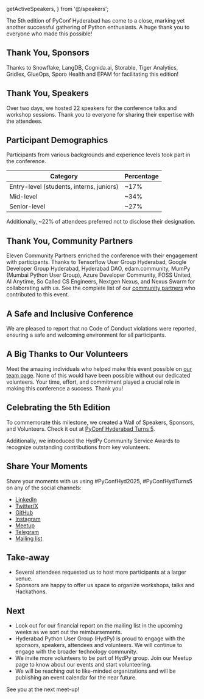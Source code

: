   getActiveSpeakers,
} from '@/speakers';

The 5th edition of PyConf Hyderabad has come to a close, marking yet another successful gathering of Python enthusiasts. A huge thank you to everyone who made this possible!

## Thank You, Sponsors
Thanks to Snowflake, LangDB, Cognida.ai, Storable, Tiger Analytics, Gridlex, GlueOps, Sporo Health and EPAM for facilitating this edition!
<SponsorPhotoFrame images={getSponsors()} />

## Thank You, Speakers
Over two days, we hosted 22 speakers for the conference talks and workshop sessions. Thank you to everyone for sharing their expertise with the attendees.
<PeoplePhotoFrame images={getActiveSpeakers()} />

## Participant Demographics
Participants from various backgrounds and experience levels took part in the conference.
<table>
  <thead>
    <tr>
      <th>Category</th>
      <th>Percentage</th>
    </tr>
  </thead>
  <tbody>
    <tr>
      <td>Entry-level (students, interns, juniors)</td>
      <td>~17%</td>
    </tr>
    <tr>
      <td>Mid-level</td>
      <td>~34%</td>
    </tr>
    <tr>
      <td>Senior-level</td>
      <td>~27%</td>
    </tr>
  </tbody>
</table>

Additionally, ~22% of attendees preferred not to disclose their designation.

## Thank You, Community Partners
Eleven Community Partners enriched the conference with their engagement with participants. Thanks to Tensorflow User Group Hyderabad, Google Developer Group Hyderabad, Hyderabad DAO, edam.community, MumPy (Mumbai Python User Group), Azure Developer Community, FOSS United, AI Anytime, So Called CS Engineers, Nextgen Nexus, and Nexus Swarm for collaborating with us.
See the complete list of our [community partners](/#community-partners) who contributed to this event.

## A Safe and Inclusive Conference
We are pleased to report that no Code of Conduct violations were reported, ensuring a safe and welcoming environment for all participants.

## A Big Thanks to Our Volunteers
Meet the amazing individuals who helped make this event possible on [our team page](/our-team).
None of this would have been possible without our dedicated volunteers. Your time, effort, and commitment played a crucial role in making this conference a success. Thank you!
<PeoplePhotoFrame images={VOLUNTEERS} />

## Celebrating the 5th Edition
To commemorate this milestone, we created a Wall of Speakers, Sponsors, and Volunteers. Check it out at [PyConf Hyderabad Turns 5](/pyconf-hyderabad-turns-5).

Additionally, we introduced the HydPy Community Service Awards to recognize outstanding contributions from key volunteers.

## Share Your Moments
Share your moments with us using #PyConfHyd2025, #PyConfHydTurns5 on any of the social channels:
* [LinkedIn](https://www.linkedin.com/company/pyconf-hyderabad/)
* [Twitter/X](https://github.com/hydpy)
* [GitHub](https://github.com/HydPy/)
* [Instagram](https://www.instagram.com/pyconfhyd/)
* [Meetup](https://www.meetup.com/HydPyGroup/)
* [Telegram](https://t.me/HydPy)
* [Mailing list](https://mail.python.org/mailman3/lists/hydpy.python.org/)

## Take-away
* Several attendees requested us to host more participants at a larger venue.
* Sponsors are happy to offer us space to organize workshops, talks and Hackathons.

## Next
* Look out for our financial report on the mailing list in the upcoming weeks as we sort out the reimbursements.
* Hyderabad Python User Group (HydPy) is proud to engage with the sponsors, speakers, attendees and volunteers. We will continue to engage with the broader technology community.
* We invite more volunteers to be part of HydPy group. Join our Meetup page to know about our events and start volunteering.
* We will be reaching out to like-minded organizations and will be publishing an event calendar for the near future.

See you at the next meet-up!


